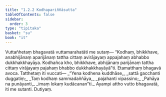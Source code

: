 ```yaml
---
title: "1.2.2 Kodhapariññāsutta"
tableOfContents: false
sidebar:
  order: 3
type: "tipitaka"
basket: "su"
book: "it"
---
```



<DynamicBreadcrumb />

<Division number="12" book="it" bookNo="18" page="200">

<Paragraph number="61" book="it">
Vuttañhetaṃ bhagavatā vuttamarahatāti me sutaṃ—
</Paragraph>

<Paragraph number="62" book="it">
“Kodhaṃ, bhikkhave, anabhijānaṃ aparijānaṃ tattha cittaṃ avirājayaṃ appajahaṃ abhabbo dukkhakkhayāya. Kodhañca kho, bhikkhave, abhijānaṃ parijānaṃ tattha cittaṃ virājayaṃ pajahaṃ bhabbo dukkhakkhayāyā”ti. Etamatthaṃ bhagavā avoca. Tatthetaṃ iti vuccati—
</Paragraph>

<Paragraph number="63" type="verses" book="it">
_“Yena kodhena kuddhāse,_  
_sattā gacchanti duggatiṃ;_  
_Taṃ kodhaṃ sammadaññāya,_  
_pajahanti vipassino;_  
_Pahāya na punāyanti,_  
_imaṃ lokaṃ kudācanan”ti._  

</Paragraph>

<Paragraph number="64" book="it">
Ayampi attho vutto bhagavatā, iti me sutanti.

</Paragraph>
</Division>

<Paragraph number="65" type="center" book="it">
Dutiyaṃ.
</Paragraph>